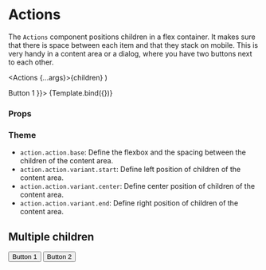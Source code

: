 
<Meta title="Components/Action/Actions" component={Actions} />

# Actions

The `Actions` component positions children in a flex container.
It makes sure that there is space between each item and that they stack on mobile.
This is very handy in a content area or a dialog, where you have two buttons next to each other.

  <Actions {...args}>{children}</Actions>
)

<Canvas>
  <Story name="Default" args={{ children: <Button>Button 1</Button> }}>
    {Template.bind({})}
  </Story>
</Canvas>

### Props

<ArgsTable story="Default" />

### Theme

- `action.action.base`: Define the flexbox and the spacing between the children of the content area.
- `action.action.variant.start`: Define left position of children of the content area.
- `action.action.variant.center`: Define center position of children of the content area.
- `action.action.variant.end`: Define right position of children of the content area.

## Multiple children

<Canvas>
  <Story name="Multiple children">
    <Actions>
      <Button>Button 1</Button>
      <Button>Button 2</Button>
    </Actions>
  </Story>
</Canvas>
